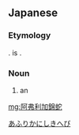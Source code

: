 ==Japanese==
{{ja-kanjitab|あ|ふつ|k2=ふ|り|か|にしき|へび|yomi=irr|sort=あふりかにしきへび}}
{{wikipedia|lang=ja|アフリカニシキヘビ}}

===Etymology===
{{compound|アフリカ|錦蛇|lang=ja|tr1=Afurika|t1=[[Africa]]|tr2=nishikihebi|t2=[[python]]|sort=あふりかにしきへび}}. {{m|ja|阿弗利加}} is {{ateji|sort=あふりかにしきへび}}.

===Noun===
{{ja-noun|^アフリカ にしきへび|^アフリカ ニシキヘビ}}

# an {{w|African rock python}}

[[Category:ja:Snakes|あふりかにしきへび]]

[[mg:阿弗利加錦蛇]]